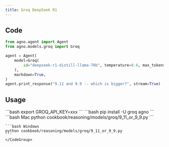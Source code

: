 ```yaml
---
title: Groq DeepSeek R1
---
```


## Code

```python cookbook/reasoning/models/groq/9_11_or_9_9.py
from agno.agent import Agent
from agno.models.groq import Groq

agent = Agent(
    model=Groq(
        id="deepseek-r1-distill-llama-70b", temperature=0.6, max_tokens=1024, top_p=0.95
    ),
    markdown=True,
)
agent.print_response("9.11 and 9.9 -- which is bigger?", stream=True)

```

## Usage

<Steps>
  <Snippet file="create-venv-step.mdx" />

  <Step title="Set your API key">
    ```bash
    export GROQ_API_KEY=xxx
    ```
  </Step>

  <Step title="Install libraries">
    ```bash
    pip install -U groq agno
    ```
  </Step>

  <Step title="Run Agent">
    <CodeGroup>
    ```bash Mac
    python cookbook/reasoning/models/groq/9_11_or_9_9.py
    ```

    ```bash Windows
    python cookbook/reasoning/models/groq/9_11_or_9_9.py
    ```
    </CodeGroup>
  </Step>
</Steps>
